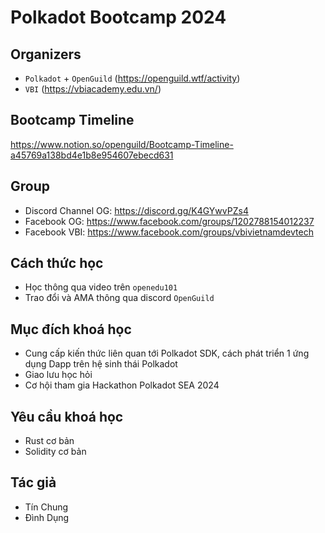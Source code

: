# Polkadot Bootcamp 2024

## Organizers
+ `Polkadot` + `OpenGuild` (https://openguild.wtf/activity)
+ `VBI` (https://vbiacademy.edu.vn/)


## Bootcamp Timeline

https://www.notion.so/openguild/Bootcamp-Timeline-a45769a138bd4e1b8e954607ebecd631


## Group 
+ Discord Channel OG: https://discord.gg/K4GYwvPZs4
+ Facebook OG: https://www.facebook.com/groups/1202788154012237
+ Facebook VBI: https://www.facebook.com/groups/vbivietnamdevtech


## Cách thức học 
+ Học thông qua video trên `openedu101` 
+ Trao đổi và AMA thông qua discord `OpenGuild`

## Mục đích khoá học 
+ Cung cấp kiến thức liên quan tới Polkadot SDK, cách phát triển 1 ứng dụng Dapp trên hệ sinh thái Polkadot 
+ Giao lưu học hỏi 
+ Cơ hội tham gia Hackathon Polkadot SEA 2024 

## Yêu cầu khoá học 

+ Rust cơ bản 
+ Solidity cơ bản 


## Tác giả 
+ Tín Chung
+ Đình Dụng




